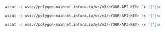
<Tabs>
  <TabItem value="newHeads">

```bash
wscat -c wss://polygon-mainnet.infura.io/ws/v3/<YOUR-API-KEY> -x '{"jsonrpc": "2.0", "id": 1, "method": "eth_subscribe", "params": ["newHeads"]}'
```

  </TabItem>
  <TabItem value="logs">

```bash
wscat -c wss://polygon-mainnet.infura.io/ws/v3/<YOUR-API-KEY> -x '{"jsonrpc": "2.0", "id": 1, "method": "eth_subscribe", "params": ["logs", {"address": "0x8320fe7702b96808f7bbc0d4a888ed1468216cfd", "topics":["0xd78a0cb8bb633d06981248b816e7bd33c2a35a6089241d099fa519e361cab902"]}]}'
```

  </TabItem>

  <TabItem value="newPendingTransactions">

```bash
wscat -c wss://polygon-mainnet.infura.io/ws/v3/<YOUR-API-KEY> -x '{"jsonrpc": "2.0", "id": 1, "method": "eth_subscribe", "params": ["newPendingTransactions"]}'
```

  </TabItem>
</Tabs>
